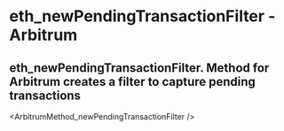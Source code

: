 # eth_newPendingTransactionFilter  - Arbitrum

## eth_newPendingTransactionFilter. Method for Arbitrum creates a filter to capture pending transactions


<ArbitrumMethod_newPendingTransactionFilter />
